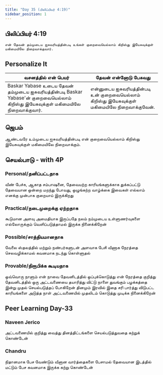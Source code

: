 ```yaml
---
title: "Day 35 (பிலிப்பியர் 4:19)"
sidebar_position: 1
---
```


## பிலிப்பியர் 4:19
`என் தேவன் தம்முடைய ஐசுவரியத்தின்படி உங்கள் குறைவையெல்லாம் கிறிஸ்து இயேசுவுக்குள் மகிமையிலே நிறைவாக்குவார்.`

## Personalize It         
| வசனத்தில் என் பெயர்                                                                                                                 | தேவன் என்னோடு பேசுவது                                                                                      |
| ----------------------------------------------------------------------------------------------------------------------------------- | ---------------------------------------------------------------------------------------------------------- |
| Baskar Yabase உடைய தேவன் தம்முடைய ஐசுவரியத்தின்படி Baskar Yabase'ன் குறைவையெல்லாம் கிறிஸ்து இயேசுவுக்குள் மகிமையிலே நிறைவாக்குவார். | என்னுடைய ஐசுவரியத்தின்படி உன் குறைவையெல்லாம் கிறிஸ்து இயேசுவுக்குள் மகிமையிலே நிறைவாக்குவேன். |

## ஜெபம்
ஆண்டவரே உம்முடைய ஐசுவரியத்தின்படி என் குறைவையெல்லாம் கிறிஸ்து இயேசுவுக்குள் மகிமையிலே நிறைவாக்கும்.

## செயல்பாடு - with 4P
### Personal/தனிப்பட்டதாக
வீண் பேச்சு, ஆகாத சம்பாஷனை, தேவையற்ற காரியங்களுக்காக துக்கப்பட்டு தேவையான ஒன்றை மறந்து போவது, ஒழுங்கற்ற வாழ்க்கை இவைகள் எல்லாம் எனக்கு முன்பாக குறையாய் இருக்கிறது

### Practical/நடைமுறைக்கு ஏற்றதாக
கூடுமான அளவு அமைதியாக இருப்பதே நலம் நம்முடைய உள்ளுணர்வுகளை எல்லோருக்கும் வெளிப்படுத்தாமல் இருக்க நினைக்கிறேன்

### Possible/சாத்தியமானதாக
வேலை ஸ்தலத்தில் மற்றும் நண்பர்களுடன் அளவாக பேசி வீணாக நேரத்தை செலவழிக்காமல் கவனமாக நடந்து கொள்ளுதல்

### Provable/நிரூபிக்க கூடியதாக
ஒவ்வொரு நாளும் என் நாவை தேவனிடத்தில் ஒப்புக்கொடுத்து என் நேரத்தை குறித்து தேவனிடத்தில் ஒரு அட்டவணையை தயாரித்து விட்டு நாளை துவங்கும் பழக்கத்தை இன்று முதல் செயல்படுத்தப் போகிறேன் தினமும் இரவில் இதை சரி பார்த்து விடுபட்ட காரியங்களை அடுத்த நாள் அட்டவணையில் முதலிடம் கொடுத்து முடிக்க நினைக்கிறேன்

## Peer Learning Day-33
### Naveen Jerico
அட்டவணையில் குறித்து வைத்து தினத்திட்டங்களை செயல்படுத்துவதை கற்றுக் கொண்டேன்

### Chandru
நிதானமாக பேச வேண்டும் வீனான வார்த்தைகளை பேசாமல் தேவையான இடத்தில் மட்டும் பேச கவனமாக இருக்க கற்று கொண்டேன் 